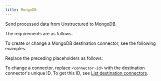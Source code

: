 ```yaml
---
title: MongoDB
---
```


Send processed data from Unstructured to MongoDB.

The requirements are as follows.


<MongoDBPrerequisites />

To create or change a MongoDB destination connector, see the following examples.


<CodeGroup>
    <MongoDBSDK />
    <MongoDBAPIRESTCreate />
    <MongoDBAPIRESTChange />
</CodeGroup>

Replace the preceding placeholders as follows:


<MongoDBAPIPlaceholders />

To change a connector, replace `<connector-id>` with the destination connector's unique ID. 
To get this ID, see [List destination connectors](/platform-api/api/overview#list-destination-connectors).